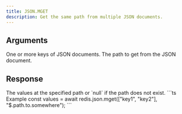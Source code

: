 ```yaml
---
title: JSON.MGET
description: Get the same path from multiple JSON documents.
---
```


## Arguments

<ParamField body="keys" type="...string[]" required>
  One or more keys of JSON documents.
</ParamField>

<ParamField body="path" type="string" default="$">
  The path to get from the JSON document.
</ParamField>

## Response

<ResponseField type="TValue[]" required>
  The values at the specified path or `null` if the path does not exist.
</ResponseField>

<RequestExample>
```ts Example
const values = await redis.json.mget(["key1", "key2"],  "$.path.to.somewhere");
```

</RequestExample>
